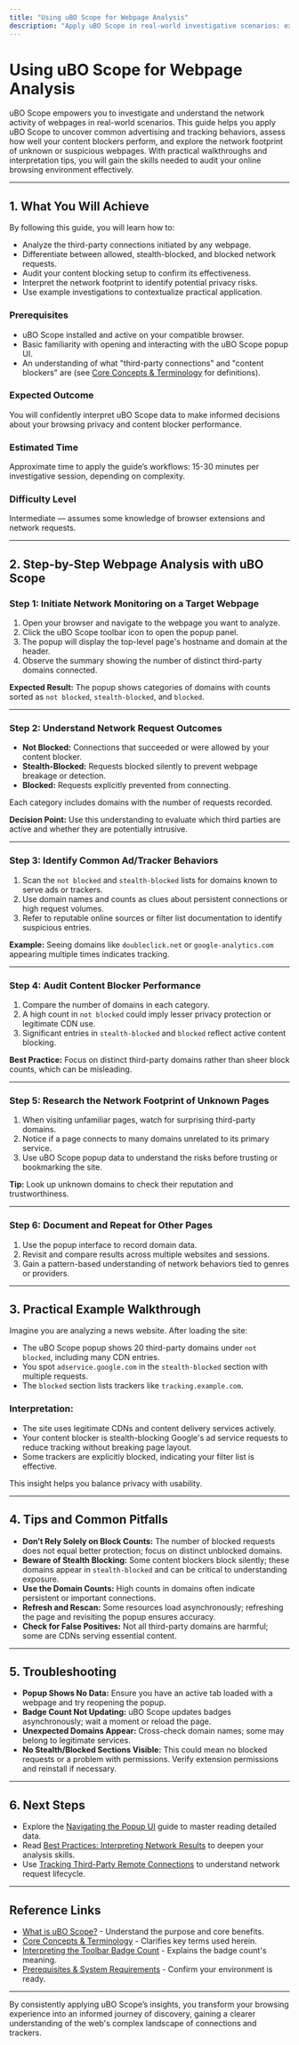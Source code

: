 ```yaml
---
title: "Using uBO Scope for Webpage Analysis"
description: "Apply uBO Scope in real-world investigative scenarios: examine common ad/tracker behaviors, audit content blocker performance, and research the network footprint of unfamiliar pages. Includes example walkthroughs and practical interpretation tips."
---
```


# Using uBO Scope for Webpage Analysis

uBO Scope empowers you to investigate and understand the network activity of webpages in real-world scenarios. This guide helps you apply uBO Scope to uncover common advertising and tracking behaviors, assess how well your content blockers perform, and explore the network footprint of unknown or suspicious webpages. With practical walkthroughs and interpretation tips, you will gain the skills needed to audit your online browsing environment effectively.

---

## 1. What You Will Achieve

By following this guide, you will learn how to:

- Analyze the third-party connections initiated by any webpage.
- Differentiate between allowed, stealth-blocked, and blocked network requests.
- Audit your content blocking setup to confirm its effectiveness.
- Interpret the network footprint to identify potential privacy risks.
- Use example investigations to contextualize practical application.

### Prerequisites

- uBO Scope installed and active on your compatible browser.
- Basic familiarity with opening and interacting with the uBO Scope popup UI.
- An understanding of what "third-party connections" and "content blockers" are (see [Core Concepts & Terminology](/overview/introduction-core-concepts/core-terminology) for definitions).

### Expected Outcome

You will confidently interpret uBO Scope data to make informed decisions about your browsing privacy and content blocker performance.

### Estimated Time

Approximate time to apply the guide’s workflows: 15-30 minutes per investigative session, depending on complexity.

### Difficulty Level

Intermediate — assumes some knowledge of browser extensions and network requests.

---

## 2. Step-by-Step Webpage Analysis with uBO Scope

### Step 1: Initiate Network Monitoring on a Target Webpage

1. Open your browser and navigate to the webpage you want to analyze.
2. Click the uBO Scope toolbar icon to open the popup panel.
3. The popup will display the top-level page's hostname and domain at the header.
4. Observe the summary showing the number of distinct third-party domains connected.

**Expected Result:** The popup shows categories of domains with counts sorted as `not blocked`, `stealth-blocked`, and `blocked`.

---

### Step 2: Understand Network Request Outcomes

- **Not Blocked:** Connections that succeeded or were allowed by your content blocker.
- **Stealth-Blocked:** Requests blocked silently to prevent webpage breakage or detection.
- **Blocked:** Requests explicitly prevented from connecting.

Each category includes domains with the number of requests recorded.

**Decision Point:** Use this understanding to evaluate which third parties are active and whether they are potentially intrusive.

---

### Step 3: Identify Common Ad/Tracker Behaviors

1. Scan the `not blocked` and `stealth-blocked` lists for domains known to serve ads or trackers.
2. Use domain names and counts as clues about persistent connections or high request volumes.
3. Refer to reputable online sources or filter list documentation to identify suspicious entries.

**Example:** Seeing domains like `doubleclick.net` or `google-analytics.com` appearing multiple times indicates tracking.

---

### Step 4: Audit Content Blocker Performance

1. Compare the number of domains in each category.
2. A high count in `not blocked` could imply lesser privacy protection or legitimate CDN use.
3. Significant entries in `stealth-blocked` and `blocked` reflect active content blocking.

**Best Practice:** Focus on distinct third-party domains rather than sheer block counts, which can be misleading.

---

### Step 5: Research the Network Footprint of Unknown Pages

1. When visiting unfamiliar pages, watch for surprising third-party domains.
2. Notice if a page connects to many domains unrelated to its primary service.
3. Use uBO Scope popup data to understand the risks before trusting or bookmarking the site.

**Tip:** Look up unknown domains to check their reputation and trustworthiness.

---

### Step 6: Document and Repeat for Other Pages

1. Use the popup interface to record domain data.
2. Revisit and compare results across multiple websites and sessions.
3. Gain a pattern-based understanding of network behaviors tied to genres or providers.

---

## 3. Practical Example Walkthrough

Imagine you are analyzing a news website. After loading the site:

- The uBO Scope popup shows 20 third-party domains under `not blocked`, including many CDN entries.
- You spot `adservice.google.com` in the `stealth-blocked` section with multiple requests.
- The `blocked` section lists trackers like `tracking.example.com`.

### Interpretation:

- The site uses legitimate CDNs and content delivery services actively.
- Your content blocker is stealth-blocking Google's ad service requests to reduce tracking without breaking page layout.
- Some trackers are explicitly blocked, indicating your filter list is effective.

This insight helps you balance privacy with usability.

---

## 4. Tips and Common Pitfalls

- **Don’t Rely Solely on Block Counts:** The number of blocked requests does not equal better protection; focus on distinct unblocked domains.
- **Beware of Stealth Blocking:** Some content blockers block silently; these domains appear in `stealth-blocked` and can be critical to understanding exposure.
- **Use the Domain Counts:** High counts in domains often indicate persistent or important connections.
- **Refresh and Rescan:** Some resources load asynchronously; refreshing the page and revisiting the popup ensures accuracy.
- **Check for False Positives:** Not all third-party domains are harmful; some are CDNs serving essential content.

---

## 5. Troubleshooting

- **Popup Shows No Data:** Ensure you have an active tab loaded with a webpage and try reopening the popup.
- **Badge Count Not Updating:** uBO Scope updates badges asynchronously; wait a moment or reload the page.
- **Unexpected Domains Appear:** Cross-check domain names; some may belong to legitimate services.
- **No Stealth/Blocked Sections Visible:** This could mean no blocked requests or a problem with permissions. Verify extension permissions and reinstall if necessary.

---

## 6. Next Steps

- Explore the [Navigating the Popup UI](/guides/getting-started/navigating-the-popup) guide to master reading detailed data.
- Read [Best Practices: Interpreting Network Results](/guides/advanced-tips/best-practices-interpreting-results) to deepen your analysis skills.
- Use [Tracking Third-Party Remote Connections](/guides/core-workflows/tracking-remote-connections) to understand network request lifecycle.

---

## Reference Links

- [What is uBO Scope?](/overview/introduction-core-concepts/what-is-ubo-scope) - Understand the purpose and core benefits.
- [Core Concepts & Terminology](/overview/introduction-core-concepts/core-terminology) - Clarifies key terms used herein.
- [Interpreting the Toolbar Badge Count](/guides/core-workflows/interpreting-badge-counts) - Explains the badge count's meaning.
- [Prerequisites & System Requirements](/getting-started/setup-basics/prerequisites-system-requirements) - Confirm your environment is ready.


---

By consistently applying uBO Scope’s insights, you transform your browsing experience into an informed journey of discovery, gaining a clearer understanding of the web's complex landscape of connections and trackers.